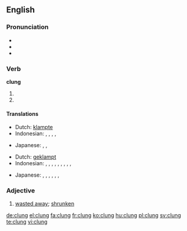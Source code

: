 ==English==

===Pronunciation===
* {{IPA|/ˈklʌɳ/}}
* {{audio|En-us-clung.ogg|Audio (US)}}
* {{rhymes|ʌŋ}}

===Verb===
'''clung'''

# {{en-simple past of|cling}}
# {{past participle of|cling|lang=en}}

====Translations====
{{trans-top|simple past}}
* Dutch: [[klampte]]
* Indonesian: {{t|id|sangkut|alt=menyangkut}}, {{t|id|sangkut|alt=menyangkutkan}}, {{t|id|gantung|alt=bergantung}}, {{t|id|gantung|alt=menggantung}}, {{t|id|gantung|alt=menggantungkan}}
{{trans-mid}}
* Japanese: {{t|ja|掛けた|tr=[[かけた]], kaketa}}, {{t|ja|ぶら下がった|tr=[[ぶらさがった]], burasagatta}}, {{t|ja|ぶら下げた|tr=[[ぶらさげた]], burasageta}}
{{trans-bottom}}

{{trans-top|past participle}}
* Dutch: [[geklampt]]
* Indonesian: {{t|id|sangkut|alt=menyangkut}}, {{t|id|sangkut|alt=menyangkutkan}}, {{t|id|sangkut|alt=tersangkut}}, {{t|id|sangkut|alt=disangkutkan}}, {{t|id|gantung|alt=bergantung}}, {{t|id|gantung|alt=menggantung}}, {{t|id|gantung|alt=menggantungkan}}, {{t|id|gantung|alt=digantung}}, {{t|id|gantung|alt=tergantung}}, {{t|id|gantung|alt=digantungkan}}
{{trans-mid}}
* Japanese: {{t|ja|掛けた|tr=[[かけた]], kaketa}}, {{t|ja|掛けられる|tr=[[かけられる]], kakerareru}}, {{t|ja|掛けられた|tr=[[かけられた]], kakerareta}}, {{t|ja|ぶら下がった|tr=[[ぶらさがった]], burasagatta}}, {{t|ja|ぶら下げた|tr=[[ぶらさげた]], burasageta}}, {{t|ja|ぶら下げられる|tr=[[ぶらさげられる]], burasagerareru}}, {{t|ja|ぶら下げられた|tr=[[ぶらさげられた]], burasagerareta}}
{{trans-bottom}}

===Adjective===
{{en-adj}}

# {{context|obsolete|lang=en}} [[waste away|wasted away]]; [[shrunken]]

[[de:clung]]
[[el:clung]]
[[fa:clung]]
[[fr:clung]]
[[ko:clung]]
[[hu:clung]]
[[pl:clung]]
[[sv:clung]]
[[te:clung]]
[[vi:clung]]